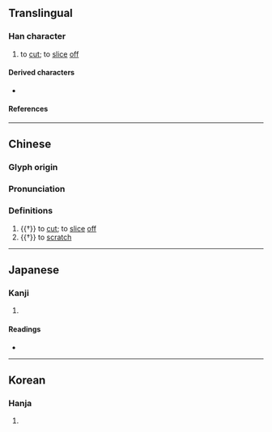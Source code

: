 {{character info/new}}
==Translingual==

===Han character===
{{Han char|rn=18|rad=刀|as=06|sn=8|four=42100|canj=GGLN|ids=⿰圭刂}}

# to [[cut#Verb|cut]]; to [[slice#Verb|slice]] [[off]]

====Derived characters====
* {{l|mul|𣓇}}

====References====
{{Han ref|kx=0138.410|dkj=01955|dj=0315.050|hdz=10332.120|uh=5232}}

----
==Chinese==
{{zh-forms}}

===Glyph origin===
{{Han etym}}

===Pronunciation===
{{zh-pron
|m=kuī
|c=gwai1
|mc=y
|oc=y
|cat=n
}}

===Definitions===
{{zh-hanzi}}

# {{†}} to [[cut]]; to [[slice]] [[off]]
# {{†}} to [[scratch]]


----

==Japanese==

===Kanji===
{{ja-kanji|grade=|rs=刀06}}

# {{defn|lang=ja|sort=刀06}}

====Readings====
* {{ja-readings|on=[[けい]] (kei), [[け]] (ke)|kun=[[さす]] (sasu), [[さく]] (saku), [[えぐる]] (eguru), [[ころす]] (korosu)}}

----

==Korean==

===Hanja===
{{ko-hanja|hangeul=규|rv=gyu|mr=kyu|y=kyu}}

# {{defn|lang=ko|sort=刀06}}